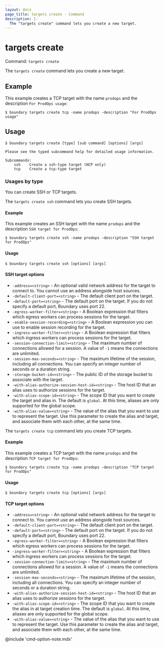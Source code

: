 ```yaml
---
layout: docs
page_title: targets create - Command
description: |-
  The "targets create" command lets you create a new target.
---
```


# targets create

Command: `targets create`

The `targets create` command lets you create a new target.

## Example

This example creates a TCP target with the name `prodops` and the description `For ProdOps usage`:

```shell-session
$ boundary targets create tcp -name prodops -description "For ProdOps usage"
```

## Usage

<CodeBlockConfig hideClipboard>

```shell-session
$ boundary targets create [type] [sub command] [options] [args]

Please see the typed subcommand help for detailed usage information.

Subcommands:
    ssh    Create a ssh-type target (HCP only)
    tcp    Create a tcp-type target
```

</CodeBlockConfig>

### Usages by type

You can create SSH or TCP targets.

<Tabs>
<Tab heading="SSH">

The `targets create ssh` command lets you create SSH targets.

#### Example

This example creates an SSH target with the name `prodops` and the description `SSH target for ProdOps`:

```shell-session
$ boundary targets create ssh -name prodops -description "SSH target for ProdOps"
```

#### Usage

<CodeBlockConfig hideClipboard>

```shell-session
$ boundary targets create ssh [options] [args]
```

</CodeBlockConfig>

#### SSH target options

- `-address=<string>` - An optional valid network address for the target to connect to.
You cannot use an address alongside host sources.
- `-default-client-port=<string>` - The default client port on the target.
- `-default-port=<string>` - The default port on the target.
If you do not specify a default port, Boundary uses port 22.
- `-egress-worker-filter=<string>` - A Boolean expression that filters which egress workers can process sessions for the target.
- `-enable-session-recording=<string>` - A Boolean expression you can use to enable session recording for the target.
- `-ingress-worker-filter=<string>` - A Boolean expression that filters which ingress workers can process sessions for the target.
- `-session-connection-limit=<string>` - The maximum number of connections allowed for a session.
A value of `-1` means the connections are unlimited.
- `-session-max-seconds=<string>` - The maximum lifetime of the session, including all connections.
You can specify an integer number of seconds or a duration string.
- `-storage-bucket-id=<string>` - The public ID of the storage bucket to associate with the target.
- `-with-alias-authorize-session-host-id=<string>` - The host ID that an alias uses to authorize sessions for the target.
- `-with-alias-scope-id=<string>` - The scope ID that you want to create the target and alias in.
The default is `global`.
At this time, aliases are only supported for the global scope.
- `-with-alias-value=<string>` - The value of the alias that you want to use to represent the target.
Use this parameter to create the alias and target, and associate them with each other, at the same time.


</Tab>
<Tab heading="TCP">

The `targets create tcp` command lets you create TCP targets.

#### Example

This example creates a TCP target with the name `prodops` and the description `TCP target for ProdOps`:

```shell-session
$ boundary targets create tcp -name prodops -description "TCP target for ProdOps"
```

#### Usage

<CodeBlockConfig hideClipboard>

```shell-session
$ boundary targets create tcp [options] [args]
```

</CodeBlockConfig>

#### TCP target options

- `-address=<string>` - An optional valid network address for the target to connect to.
You cannot use an address alongside host sources.
- `-default-client-port=<string>` - The default client port on the target.
- `-default-port=<string>` - The default port on the target.
If you do not specify a default port, Boundary uses port 22.
- `-egress-worker-filter=<string>` - A Boolean expression that filters which egress workers can process sessions for the target.
- `-ingress-worker-filter=<string>` - A Boolean expression that filters which ingress workers can process sessions for the target.
- `-session-connection-limit=<string>` - The maximum number of connections allowed for a session.
A value of `-1` means the connections are unlimited.
- `-session-max-seconds=<string>` - The maximum lifetime of the session, including all connections.
You can specify an integer number of seconds or a duration string.
- `-with-alias-authorize-session-host-id=<string>` - The host ID that an alias uses to authorize sessions for the target.
- `-with-alias-scope-id=<string>` - The scope ID that you want to create the alias in at target creation time.
The default is `global`.
At this time, aliases are only supported for the global scope.
- `-with-alias-value=<string>` - The value of the alias that you want to use to represent the target.
Use this parameter to create the alias and target, and associate them with each other, at the same time.

</Tab>
</Tabs>

@include 'cmd-option-note.mdx'